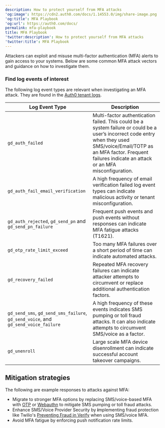 ```yaml
---
description: How to protect yourself from MFA attacks
'og:image': https://cdn2.auth0.com/docs/1.14553.0/img/share-image.png
'og:title': MFA Playbook
'og:url': https://auth0.com/docs/
permalink: mfa-playbook
title: MFA Playbook
'twitter:description': How to protect yourself from MFA attacks
'twitter:title': MFA Playbook
---
```

Attackers can exploit and misuse <Tooltip tip="Multi-factor authentication (MFA): User authentication process that uses a factor in addition to username and password such as a code via SMS." cta="View Glossary" href="/docs/glossary?term=multi-factor+authentication">multi-factor authentication</Tooltip> (MFA) alerts to gain access to your systems. Below are some common MFA attack vectors and guidance on how to investigate them.

### Find log events of interest

The following log event types are relevant when investigating an MFA attack. They are found in the [Auth0 tenant logs](/docs/deploy-monitor/logs/log-event-type-codes).

<table class="table"><thead>
<tr>
<th>Log Event Type</th>
<th>Description</th>
</tr>
</thead>
<tbody>
<tr>
<td><code>gd_auth_failed</code></td>
<td>Multi-factor authentication failed. This could be a system failure or could be a user’s incorrect code entry when they used SMS/voice/Email/TOTP as an MFA factor. Frequent failures indicate an attack or an MFA misconfiguration.</td>
</tr>
<tr>
<td><code>gd_auth_fail_email_verification</code></td>
<td>A high frequency of email verification failed log event types can indicate malicious activity or tenant misconfiguration.</td>
</tr>
<tr>
<td><code>gd_auth_rejected</code>, <code>gd_send_pn</code> and <code>gd_send_pn_failure</code></td>
<td>Frequent push events and push events without responses can indicate MFA fatigue attacks (T1621).</td>
</tr>
<tr>
<td><code>gd_otp_rate_limit_exceed</code></td>
<td>Too many MFA failures over a short period of time can indicate automated attacks.</td>
</tr>
<tr>
<td><code>gd_recovery_failed</code></td>
<td>Repeated MFA recovery failures can indicate attacker attempts to circumvent or replace additional authentication factors.</td>
</tr>
<tr>
<td><code>gd_send_sms</code>, <code>gd_send_sms_failure</code>, <code>gd_send_voice</code>, and <code>gd_send_voice_failure</code></td>
<td>A high frequency of these events indicates SMS pumping or toll fraud attacks. It can also indicate attempts to circumvent SMS/voice as a factor.</td>
</tr>
<tr>
<td><code>gd_unenroll</code></td>
<td>Large scale MFA device disenrollment can indicate successful account takeover campaigns.</td>
</tr>
</tbody>
</table>

## Mitigation strategies

The following are example responses to attacks against MFA:

* Migrate to stronger MFA options by replacing SMS/voice-based MFA with [OTP](/docs/secure/multi-factor-authentication/multi-factor-authentication-factors/configure-otp-notifications-for-mfa) or [Webauthn](/docs/secure/multi-factor-authentication/fido-authentication-with-webauthn/configure-webauthn-device-biometrics-for-mfa) to mitigate SMS pumping or toll fraud attacks.
* Enhance SMS/Voice Provider Security by **i**mplementing fraud protection like Twilio's [Preventing Fraud in Verify](https://www.twilio.com/docs/verify/preventing-toll-fraud) when using SMS/voice MFA.
* Avoid MFA fatigue by enforcing push notification rate limits.